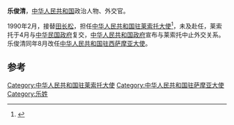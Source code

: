 '''乐俊清'''，[[中华人民共和国|中华人民共和国]]政治人物、外交官。

1990年2月，接替[[田长松|田长松]]，担任[[中国驻莱索托大使列表|中华人民共和国驻莱索托大使]]<ref>{{cite web|author=中华人民共和国外交部|title=中国驻莱索托历任大使|url=http://www.mfa.gov.cn/chn/pds/ziliao/wjrw/2167/2170/t9196.htm|publisher=中华人民共和国外交部|accessdate=2012-03-07}}</ref>，未及赴任，莱索托于4月与[[中华民国政府|中华民国政府]]复交，[[中华人民共和国政府|中华人民共和国政府]]宣布与莱索托中止外交关系。乐俊清同年8月改任[[中国驻萨摩亚大使列表|中华人民共和国驻西萨摩亚大使]]。

== 参考 ==
{{reflist}}
{{start box}}
{{s-dip}}
{{succession box|[[田长松|田长松]]|[[林廷海|林廷海]]|[[中国驻莱索托大使列表|中华人民共和国驻莱索-{托}-大使]]|1990年2月-1990年4月}}
{{succession box|[[孫大鋼|孫大鋼]]|[[王弄笙|王弄笙]]|[[中國駐薩摩亞大使列表|中華人民共和國駐薩摩亞大使]]|1990年9月－1994年2月}}
{{end box}}
{{中国政治人物小作品}}

[[Category:中华人民共和国驻莱索托大使|Category:中华人民共和国驻莱索托大使]]
[[Category:中华人民共和国驻萨摩亚大使|Category:中华人民共和国驻萨摩亚大使]]
[[Category:乐姓|Category:乐姓]]